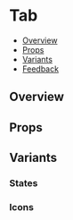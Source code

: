 
<Meta of={TabStories} />

# Tab

- [Overview](#overview)
- [Props](#props)
- [Variants](#variants)
- [Feedback](#feedback)

## Overview

<Canvas>
  <Story of={TabStories.Overview} />
</Canvas>

## Props

<PropsTable />

## Variants

### States

<Canvas>
  <Story of={TabStories.States} />
</Canvas>

### Icons

<Canvas>
  <Story of={TabStories.Icons} />
</Canvas>
